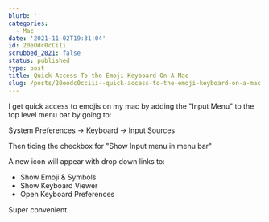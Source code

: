 ```yaml
---
blurb: ''
categories:
  - Mac
date: '2021-11-02T19:31:04'
id: 20eOdc0cCiIi
scrubbed_2021: false
status: published
type: post
title: Quick Access To the Emoji Keyboard On A Mac
slug: /posts/20eodc0cciii--quick-access-to-the-emoji-keyboard-on-a-mac
---
```


I get quick access to emojis on my mac by adding the "Input Menu" to the top level menu bar by going to:

System Preferences -> Keyboard -> Input Sources 

Then ticing the checkbox for "Show Input menu in menu bar"

A new icon will appear with drop down links to:

- Show Emoji &amp; Symbols
- Show Keyboard Viewer
- Open Keyboard Preferences

Super convenient.
